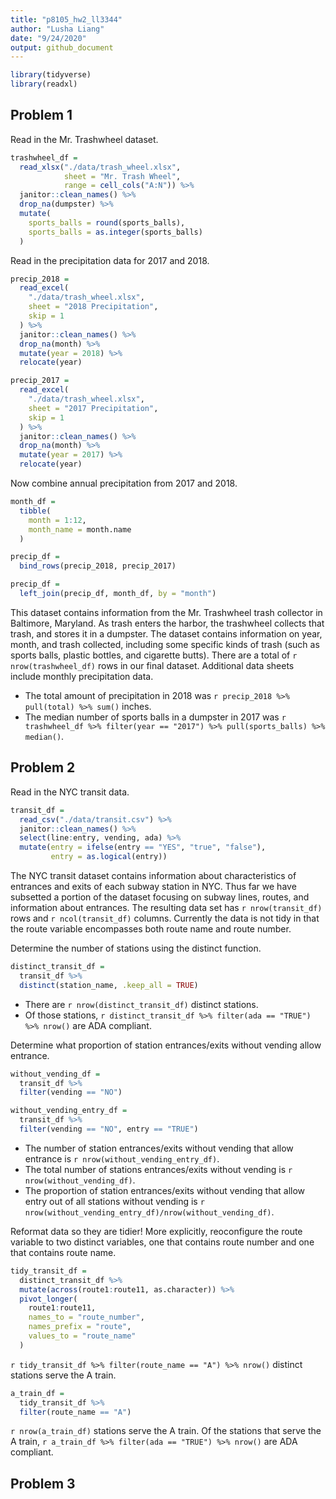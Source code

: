 ```yaml
---
title: "p8105_hw2_ll3344"
author: "Lusha Liang"
date: "9/24/2020"
output: github_document
---
```


```r
library(tidyverse)
library(readxl)
```

## Problem 1

Read in the Mr. Trashwheel dataset.

```r
trashwheel_df = 
  read_xlsx("./data/trash_wheel.xlsx", 
            sheet = "Mr. Trash Wheel",
            range = cell_cols("A:N")) %>% 
  janitor::clean_names() %>% 
  drop_na(dumpster) %>% 
  mutate(
    sports_balls = round(sports_balls),
    sports_balls = as.integer(sports_balls)
  )
```

Read in the precipitation data for 2017 and 2018. 

```r
precip_2018 = 
  read_excel(
    "./data/trash_wheel.xlsx",
    sheet = "2018 Precipitation",
    skip = 1
  ) %>% 
  janitor::clean_names() %>% 
  drop_na(month) %>% 
  mutate(year = 2018) %>% 
  relocate(year)

precip_2017 = 
  read_excel(
    "./data/trash_wheel.xlsx",
    sheet = "2017 Precipitation",
    skip = 1
  ) %>% 
  janitor::clean_names() %>% 
  drop_na(month) %>% 
  mutate(year = 2017) %>% 
  relocate(year)
```

Now combine annual precipitation from 2017 and 2018. 

```r
month_df = 
  tibble(
    month = 1:12,
    month_name = month.name
  )

precip_df = 
  bind_rows(precip_2018, precip_2017) 

precip_df = 
  left_join(precip_df, month_df, by = "month")
```

This dataset contains information from the Mr. Trashwheel trash collector in Baltimore, Maryland. As trash enters the harbor, the trashwheel collects that trash, and stores it in a dumpster. The dataset contains information on year, month, and trash collected, including some specific kinds of trash (such as sports balls, plastic bottles, and cigarette butts). There are a total of `r nrow(trashwheel_df)` rows in our final dataset. Additional data sheets include monthly precipitation data. 

* The total amount of precipitation in 2018 was `r precip_2018 %>% pull(total) %>% sum()` inches. 
* The median number of sports balls in a dumpster in 2017 was `r trashwheel_df %>% filter(year == "2017") %>% pull(sports_balls) %>% median()`. 

## Problem 2

Read in the NYC transit data. 

```r
transit_df =
  read_csv("./data/transit.csv") %>% 
  janitor::clean_names() %>% 
  select(line:entry, vending, ada) %>%
  mutate(entry = ifelse(entry == "YES", "true", "false"),
         entry = as.logical(entry))
```

The NYC transit dataset contains information about characteristics of entrances and exits of each subway station in NYC. Thus far we have subsetted a portion of the dataset focusing on subway lines, routes, and information about entrances. The resulting data set has `r nrow(transit_df)` rows and `r ncol(transit_df)` columns. Currently the data is not tidy in that the route variable encompasses both route name and route number. 

Determine the number of stations using the distinct function. 

```r
distinct_transit_df =
  transit_df %>% 
  distinct(station_name, .keep_all = TRUE)
```

* There are `r nrow(distinct_transit_df)` distinct stations. 
* Of those stations, `r distinct_transit_df %>% filter(ada == "TRUE") %>% nrow()` are ADA compliant.

Determine what proportion of station entrances/exits without vending allow entrance.

```r
without_vending_df = 
  transit_df %>% 
  filter(vending == "NO")

without_vending_entry_df =
  transit_df %>%
  filter(vending == "NO", entry == "TRUE")
```

* The number of station entrances/exits without vending that allow entrance is `r nrow(without_vending_entry_df)`.
* The total number of stations entrances/exits without vending is `r nrow(without_vending_df)`. 
* The proportion of station entrances/exits without vending that allow entry out of all stations without vending is `r nrow(without_vending_entry_df)/nrow(without_vending_df)`. 

Reformat data so they are tidier! More explicitly, reoconfigure the route variable to two distinct variables, one that contains route number and one that contains route name. 

```r
tidy_transit_df = 
  distinct_transit_df %>%
  mutate(across(route1:route11, as.character)) %>%
  pivot_longer(
    route1:route11,
    names_to = "route_number",
    names_prefix = "route",
    values_to = "route_name"
  )
```

`r tidy_transit_df %>% filter(route_name == "A") %>% nrow()` distinct stations serve the A train. 

```r
a_train_df =
  tidy_transit_df %>%
  filter(route_name == "A")
```

`r nrow(a_train_df)` stations serve the A train. Of the stations that serve the A train, `r a_train_df %>% filter(ada == "TRUE") %>% nrow()` are ADA compliant. 

## Problem 3


